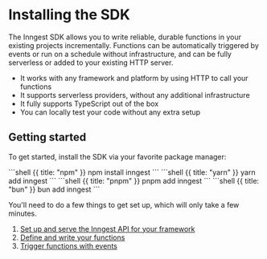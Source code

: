 
# Installing the SDK

The Inngest SDK allows you to write reliable, durable functions in your existing projects incrementally. Functions can be automatically triggered by events or run on a schedule without infrastructure, and can be fully serverless or added to your existing HTTP server.

- It works with any framework and platform by using HTTP to call your functions
- It supports serverless providers, without any additional infrastructure
- It fully supports TypeScript out of the box
- You can locally test your code without any extra setup

## Getting started

To get started, install the SDK via your favorite package manager:

<CodeGroup>
```shell {{ title: "npm" }}
npm install inngest
```
```shell {{ title: "yarn" }}
yarn add inngest
```
```shell {{ title: "pnpm" }}
pnpm add inngest
```
```shell {{ title: "bun" }}
bun add inngest
```
</CodeGroup>

You'll need to do a few things to get set up, which will only take a few minutes.

1. [Set up and serve the Inngest API for your framework](/docs/learn/serving-inngest-functions)
2. [Define and write your functions](/docs/functions)
3. [Trigger functions with events](/docs/events)
